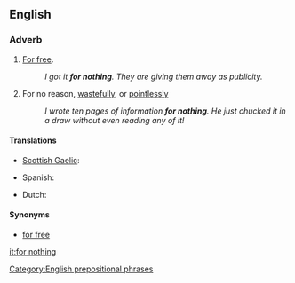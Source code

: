 ==English==

===Adverb===
{{en-adv|pos=[[for]] [[nothing]]|-}}

# [[for free|For free]].
#: ''I got it '''for nothing'''. They are giving them away as publicity.''
# For no reason, [[wastefully]], or [[pointlessly]]
#: ''I wrote ten pages of information '''for nothing'''. He just chucked it in a draw without even reading any of it!''

====Translations====
{{trans-top|for free}}
* [[Scottish Gaelic]]: {{t-|gd|an asgaidh|xs=Scottish Gaelic}}
{{trans-mid}}
* Spanish: {{t-|es|de balde}}
{{trans-bottom}}

{{trans-top|for no reason}}
{{trans-mid}}
* Dutch: {{t|nl|voor niets}}
{{trans-bottom}}

====Synonyms====
* [[for free]]

[[Category:English prepositional phrases]]

[[it:for nothing]]